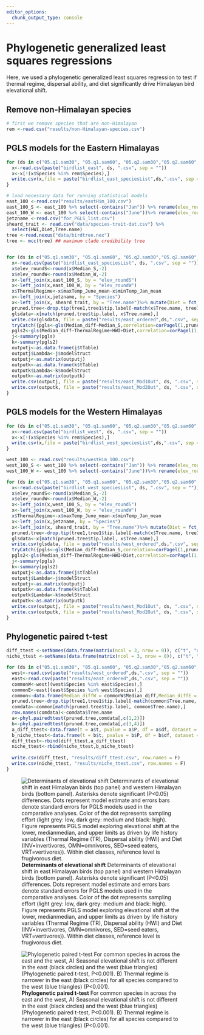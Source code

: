 ```yaml
---
editor_options: 
  chunk_output_type: console
---
```


# Phylogenetic generalized least squares regressions

Here, we used a phylogenetic generalized least squares regression to test if thermal regime, dispersal ability, and diet significantly drive Himalayan bird elevational shift.  

## Remove non-Himalayan species
```r
# first we remove species that are non-Himalayan
rem <-read.csv("results/non-Himalayan-species.csv")
```

## PGLS models for the Eastern Himalayas
```r
for (ds in c("05.q1.sam30", "05.q1.sam60", "05.q2.sam30","05.q2.sam60", "05.q3.sam30","05.q3.sam60", "95.q1.sam30","95.q1.sam60", "95.q2.sam30","95.q2.sam60" ,"95.q3.sam30","95.q3.sam60" ,"50.q1.sam30","50.q1.sam60" ,"50.q2.sam30","50.q2.sam60" ,"50.q3.sam30", "50.q3.sam60")) {
  x<-read.csv(paste("birdlist_east", ds, ".csv", sep = ""))
  x<-x[!(x$Species %in% rem$Species),]
  write.csv(x,file = paste("birdlist_east_speciesList",ds,".csv", sep = ""), row.names = F) 
}

# load necessary data for running statistical models 
east_100 <-read.csv("results/eastHim_100.csv")
east_100_S <- east_100 %>% select(-contains("Jan")) %>% rename(elev_roundS = elev_round)
east_100_W <- east_100 %>% select(-contains("June"))%>% rename(elev_roundW = elev_round)
jetzname <-read.csv("for_PGLS_list.csv")
sheard_trait <- read.csv("data/species-trait-dat.csv") %>% 
  select(HWI,Diet,Tree.name)
tree <-read.nexus("data/birdtree.nex")
tree <- mcc(tree) ## maximum clade credibility tree


for (ds in c("05.q1.sam30", "05.q1.sam60", "05.q2.sam30","05.q2.sam60", "05.q3.sam30","05.q3.sam60", "95.q1.sam30","95.q1.sam60", "95.q2.sam30","95.q2.sam60" ,"95.q3.sam30","95.q3.sam60" ,"50.q1.sam30","50.q1.sam60" ,"50.q2.sam30","50.q2.sam60" ,"50.q3.sam30", "50.q3.sam60")) {
  x<-read.csv(paste("birdlist_east_speciesList", ds, ".csv", sep = ""))
  x$elev_roundS<-round(x$Median_S,-2)
  x$elev_roundW<-round(x$Median_W,-2)
  x<-left_join(x,east_100_S, by = "elev_roundS")
  x<-left_join(x,east_100_W, by = "elev_roundW")
  x$ThermalRegime<-x$maxTemp_June_mean-x$minTemp_Jan_mean
  x<-left_join(x,jetzname, by = "Species")
  x<-left_join(x, sheard_trait, by = "Tree.name")%>% mutate(Diet = fct_recode(Diet, "omnivore" = "nectar", "omnivore" = "scav", "seeds"="plants"))
  pruned.tree<-drop.tip(tree1,tree1$tip.label[-match(x$Tree.name, tree1$tip.label)])
  glsdata<-x[match(pruned.tree$tip.label, x$Tree.name),]
  write.csv(glsdata, file = paste("results/east_ordered",ds,".csv", sep = ""), row.names = F) ## merged and ordered dataset
  tryCatch({pgls<-gls(Median_diff~Median_S,correlation=corPagel(1,pruned.tree),data=glsdata)
  pgls2<-gls(Median_diff~ThermalRegime+HWI+Diet,correlation=corPagel(1,pruned.tree),data=glsdata)
  j<-summary(pgls)
  k<-summary(pgls2)
  outputj<-as.data.frame(j$tTable)
  outputj$Lambda<-j$modelStruct
  outputj<-as.matrix(outputj)
  outputk<-as.data.frame(k$tTable)
  outputk$Lambda<-k$modelStruct
  outputk<-as.matrix(outputk)
  write.csv(outputj, file = paste("results/east_Mod1Out", ds, ".csv", sep = ""))
  write.csv(outputk, file = paste("results/east_Mod2Out", ds, ".csv", sep = ""))}, error=function(e){})
}
```

## PGLS models for the Western Himalayas
```r
for (ds in c("05.q1.sam30", "05.q1.sam60", "05.q2.sam30","05.q2.sam60", "05.q3.sam30","05.q3.sam60", "95.q1.sam30","95.q1.sam60", "95.q2.sam30","95.q2.sam60" ,"95.q3.sam30","95.q3.sam60" ,"50.q1.sam30","50.q1.sam60" ,"50.q2.sam30","50.q2.sam60" ,"50.q3.sam30", "50.q3.sam60")) {
  x<-read.csv(paste("birdlist_west", ds, ".csv", sep = ""))
  x<-x[!(x$Species %in% rem$Species),]
  write.csv(x,file = paste("birdlist_west_speciesList",ds,".csv", sep = ""), row.names = F) ## final list after removing non himalayan species
}

west_100 <- read.csv("results/westHim_100.csv")
west_100_S <- west_100 %>% select(-contains("Jan")) %>% rename(elev_roundS = elev_round)
west_100_W <- west_100 %>% select(-contains("June"))%>% rename(elev_roundW = elev_round)

for (ds in c("05.q1.sam30", "05.q1.sam60", "05.q2.sam30","05.q2.sam60", "05.q3.sam30","05.q3.sam60", "95.q1.sam30","95.q1.sam60", "95.q2.sam30","95.q2.sam60" ,"95.q3.sam30","95.q3.sam60" ,"50.q1.sam30","50.q1.sam60" ,"50.q2.sam30","50.q2.sam60" ,"50.q3.sam30", "50.q3.sam60")) {
  x<-read.csv(paste("birdlist_west_speciesList", ds, ".csv", sep = ""))
  x$elev_roundS<-round(x$Median_S,-2)
  x$elev_roundW<-round(x$Median_W,-2)
  x<-left_join(x,west_100_S, by = "elev_roundS")
  x<-left_join(x,west_100_W, by = "elev_roundW")
  x$ThermalRegime<-x$maxTemp_June_mean-x$minTemp_Jan_mean
  x<-left_join(x,jetzname, by = "Species")
  x<-left_join(x, sheard_trait, by = "Tree.name")%>% mutate(Diet = fct_recode(Diet, "omnivore" = "nectar", "omnivore" = "scav", "seeds"="plants"))
  pruned.tree<-drop.tip(tree1,tree1$tip.label[-match(x$Tree.name, tree1$tip.label)])
  glsdata<-x[match(pruned.tree$tip.label, x$Tree.name),]
  write.csv(glsdata, file = paste("results/west_ordered",ds,".csv", sep = ""), row.names = F)
  tryCatch({pgls<-gls(Median_diff~Median_S,correlation=corPagel(1,pruned.tree),data=glsdata)
  pgls2<-gls(Median_diff~ThermalRegime+HWI+Diet,correlation=corPagel(1,pruned.tree),data=glsdata)
  j<-summary(pgls)
  k<-summary(pgls2)
  outputj<-as.data.frame(j$tTable)
  outputj$Lambda<-j$modelStruct
  outputj<-as.matrix(outputj)
  outputk<-as.data.frame(k$tTable)
  outputk$Lambda<-k$modelStruct
  outputk<-as.matrix(outputk)
  write.csv(outputj, file = paste("results/west_Mod1Out", ds, ".csv", sep = ""))
  write.csv(outputk, file = paste("results/west_Mod2Out", ds, ".csv", sep = ""))}, error=function(e){})
}
```

## Phylogenetic paired t-test

```r

diff_ttest <-setNames(data.frame(matrix(ncol = 3, nrow = 0)), c("t", "df", "pvalue"))
niche_ttest <-setNames(data.frame(matrix(ncol = 3, nrow = 0)), c("t", "df", "pvalue"))

for (ds in c("05.q1.sam30", "05.q1.sam60", "05.q2.sam30","05.q2.sam60", "05.q3.sam30","05.q3.sam60", "95.q1.sam30","95.q1.sam60", "95.q2.sam30","95.q2.sam60" ,"95.q3.sam30","95.q3.sam60" ,"50.q1.sam30","50.q1.sam60" ,"50.q2.sam30","50.q2.sam60" ,"50.q3.sam30", "50.q3.sam60")) {
  west<-read.csv(paste("results/west_ordered",ds,".csv", sep = ""))
  east<-read.csv(paste("results/east_ordered",ds,".csv", sep = ""))
  commonW<-west[(west$Species %in% east$Species),]
  commonE<-east[(east$Species %in% west$Species),]
  common<-data.frame(Median_diffW = commonW$Median_diff,Median_diffE = commonE$Median_diff, ThermalRegimeW = commonW$ThermalRegime,ThermalRegimeE = commonE$ThermalRegime ,Tree.name = commonE$Tree.name)
  pruned.tree<-drop.tip(tree1,tree1$tip.label[-match(common$Tree.name, tree1$tip.label)])
  comdata<-common[match(pruned.tree$tip.label, common$Tree.name),]
  row.names(comdata)<-comdata$Tree.name
  a<-phyl.pairedttest(pruned.tree,comdata[,c(1,2)])
  b<-phyl.pairedttest(pruned.tree,comdata[,c(3,4)])
  a_diff_ttest<-data.frame(t = a$t, pvalue = a$P, df = a$df, dataset = ds)
  b_niche_ttest<-data.frame(t = b$t, pvalue = b$P, df = b$df, dataset = ds)
  diff_ttest<-rbind(diff_ttest,a_diff_ttest)
  niche_ttest<-rbind(niche_ttest,b_niche_ttest)
  
  write.csv(diff_ttest, "results/diff_ttest.csv", row.names = F)
  write.csv(niche_ttest, "results/niche_ttest.csv", row.names = F)
}
```

![**Determinants of elevational shift**
Determinants of elevational shift in east Himalayan birds (top panel) and western Himalayan birds (bottom panel). Asterisks denote significant (P<0.05) differences. Dots represent model estimate and errors bars denote standard errors for PGLS models used in the comparative analyses. Color of the dot represents sampling effort (light grey: low, dark grey: medium and black: high). Figure represents PGLS model exploring elevational shift at the lower, medianmedian, and upper limits as driven by life history variables (Thermal Regime (TR), Dispersal ability (HWI) and Diet (INV=invertivores, OMN=omnivores, SED=seed eaters, VRT=vertivores)). Within diet classes, reference level is frugivorous diet. ](figs/fig04.jpg)  




![**Phylogenetic paired t-test**
For common species in across the east and the west, A) Seasonal elevational shift is not different in the east (black circles) and the west (blue triangles) (Phylogenetic paired t-test, P<0.001). B) Thermal regime is narrower in the east (black circles) for all species compared to the west (blue triangles) (P<0.001).](figs/fig05.jpg)  